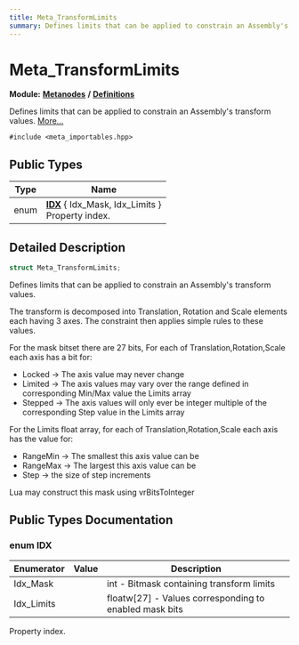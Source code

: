 ```yaml
---
title: Meta_TransformLimits
summary: Defines limits that can be applied to constrain an Assembly's transform values. 
---
```


# Meta_TransformLimits

**Module:** **[Metanodes](../../modules/metanodes/index.mdx)** **/** **[Definitions](../../modules/metanodes/definitions.mdx)**

Defines limits that can be applied to constrain an Assembly's transform values.  [More...](#detailed-description)

`#include <meta_importables.hpp>`

## Public Types

| Type           | Name           |
| -------------- | -------------- |
| enum| **[IDX](#enum-idx)** \{ Idx_Mask, Idx_Limits \}<br />Property index.  |

## Detailed Description

```cpp
struct Meta_TransformLimits;
```

Defines limits that can be applied to constrain an Assembly's transform values. 

The transform is decomposed into Translation, Rotation and Scale elements each having 3 axes. The constraint then applies simple rules to these values.

For the mask bitset there are 27 bits, For each of Translation,Rotation,Scale each axis has a bit for:

* Locked -> The axis value may never change
* Limited -> The axis values may vary over the range defined in corresponding Min/Max value the Limits array
* Stepped -> The axis values will only ever be integer multiple of the corresponding Step value in the Limits array

For the Limits float array, for each of Translation,Rotation,Scale each axis has the value for:

* RangeMin -> The smallest this axis value can be
* RangeMax -> The largest this axis value can be
* Step -> the size of step increments

Lua may construct this mask using vrBitsToInteger

## Public Types Documentation

### enum IDX

| Enumerator | Value | Description |
| ---------- | ----- | ----------- |
| Idx_Mask | | int - Bitmask containing transform limits   |
| Idx_Limits | | floatw[27] - Values corresponding to enabled mask bits   |

Property index. 
